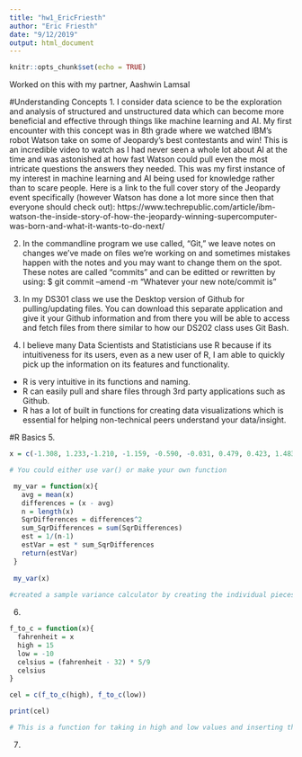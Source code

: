 ---
title: "hw1_EricFriesth"
author: "Eric Friesth"
date: "9/12/2019"
output: html_document
---

```{r setup, include=FALSE}
knitr::opts_chunk$set(echo = TRUE)
```

Worked on this with my partner, Aashwin Lamsal

#Understanding Concepts
1. I consider data science to be the exploration and analysis of structured and unstructured data which can become more beneficial and effective through things like machine learning and AI. My first encounter with this concept was in 8th grade where we watched IBM's robot Watson take on some of Jeopardy's best contestants and win! This is an incredible video to watch as I had never seen a whole lot about AI at the time and was astonished at how fast Watson could pull even the most intricate questions the answers they needed. This was my first instance of my interest in machine learning and AI being used for knowledge rather than to scare people. Here is a link to the full cover story of the Jeopardy event specifically (however Watson has done a lot more since then that everyone should check out): https://www.techrepublic.com/article/ibm-watson-the-inside-story-of-how-the-jeopardy-winning-supercomputer-was-born-and-what-it-wants-to-do-next/ 

2. In the commandline program we use called, "Git," we leave notes on changes we've made on files we're working on and sometimes mistakes happen with the notes and you may want to change them on the spot. These notes are called "commits" and can be editted or rewritten by using:
$ git commit --amend -m "Whatever your new note/commit is"

3. In my DS301 class we use the Desktop version of Github for pulling/updating files. You can download this separate application and give it your Github information and from there you will be able to access and fetch files from there similar to how our DS202 class uses Git Bash.

4. I believe many Data Scientists and Statisticians use R because if its intuitiveness for its users, even as a new user of R, I am able to quickly pick up the information on its features and functionality.
+ R is very intuitive in its functions and naming.
+ R can easily pull and share files through 3rd party applications such as Github.
+ R has a lot of built in functions for creating data visualizations which is essential for helping non-technical peers understand your data/insight.

#R Basics
5. 
```{r}
x = c(-1.308, 1.233,-1.210, -1.159, -0.590, -0.031, 0.479, 0.423, 1.483, 0.174)

# You could either use var() or make your own function

 my_var = function(x){
   avg = mean(x)
   differences = (x - avg)
   n = length(x)
   SqrDifferences = differences^2
   sum_SqrDifferences = sum(SqrDifferences)
   est = 1/(n-1)
   estVar = est * sum_SqrDifferences
   return(estVar)
 }
 
 my_var(x)
 
#created a sample variance calculator by creating the individual pieces of the equation rather than using var()

```
6. 
```{r}
f_to_c = function(x){
  fahrenheit = x
  high = 15
  low = -10
  celsius = (fahrenheit - 32) * 5/9
  celsius
}

cel = c(f_to_c(high), f_to_c(low))

print(cel)

# This is a function for taking in high and low values and inserting those converted values into a vector called, "cel"

```

7. 






















